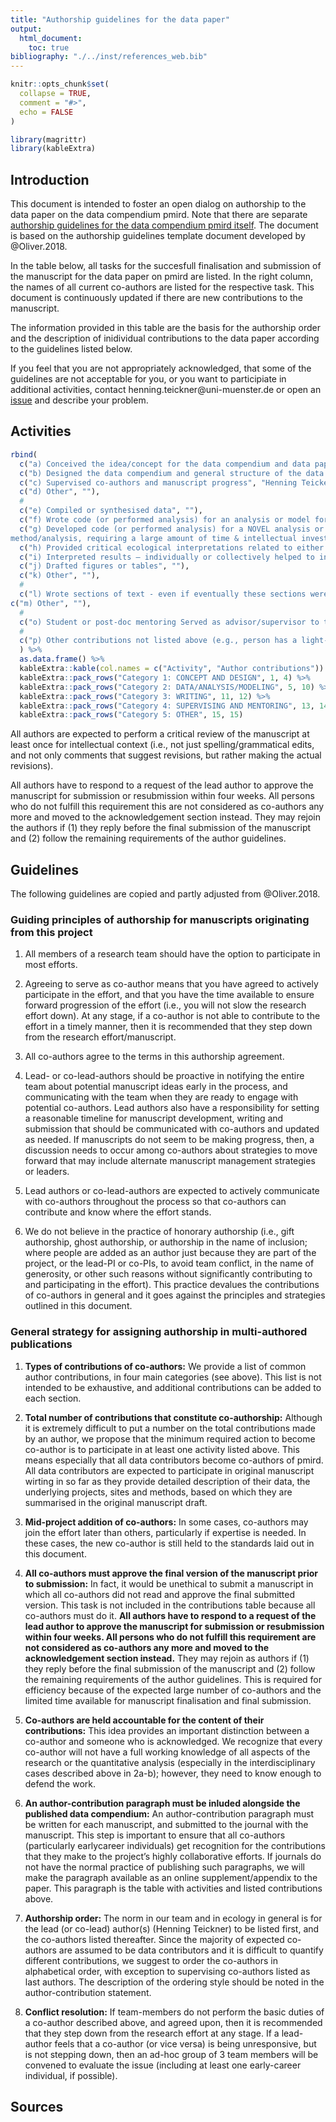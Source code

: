 ```yaml
---
title: "Authorship guidelines for the data paper"
output: 
  html_document:
    toc: true
bibliography: "./../inst/references_web.bib"
---
```


```r
knitr::opts_chunk$set(
  collapse = TRUE,
  comment = "#>",
  echo = FALSE
)
```

```r
library(magrittr)
library(kableExtra)
```

## Introduction

This document is intended to foster an open dialog on authorship to the data paper on the data compendium pmird. Note that there are separate [authorship guidelines for the data compendium pmird itself](a06-Authorship-guidelines-for-pmird.html). The document is based on the authorship guidelines template document developed by @Oliver.2018.

In the table below, all tasks for the succesfull finalisation and submission of the manuscript for the data paper on pmird are listed. In the right column, the names of all current co-authors are listed for the respective task. This document is continuously updated if there are new contributions to the manuscript.

The information provided in this table are the basis for the authorship order and the description of inidividual contributions to the data paper according to the guidelines listed below.

If you feel that you are not appropriately acknowledged, that some of the guidelines are not acceptable for you, or you want to participiate in additional activities, contact henning.teickner@uni-muenster.de or open an [issue](https://github.com/henningte/pmird/issues) and describe your problem. 

## Activities

```r
rbind( 
  c("a) Conceived the idea/concept for the data compendium and data paper", "Henning Teicker"),
  c("b) Designed the data compendium and general structure of the data paper", "Henning Teickner"),
  c("c) Supervised co-authors and manuscript progress", "Henning Teicker"),
  c("d) Other", ""),
  #
  c("e) Compiled or synthesised data", ""),
  c("f) Wrote code (or performed analysis) for an analysis or model for widely-used and cited methods – provided code for an analysis for a fairly standard model, requiring a relatively small amount of time & intellectual investment", ""),
  c("g) Developed code (or performed analysis) for a NOVEL analysis or model – developed code and novel
method/analysis, requiring a large amount of time & intellectual investment.", ""),
  c("h) Provided critical ecological interpretations related to either of the above analytical methods", ""),
  c("i) Interpreted results – individually or collectively helped to interpret meaning of results", ""),
  c("j) Drafted figures or tables", ""),
  c("k) Other", ""),
  #
  c("l) Wrote sections of text - even if eventually these sections were not included in final version", ""),
c("m) Other", ""),
  #
  c("o) Student or post-doc mentoring Served as advisor/supervisor to the lead author of the manuscript throughout their career on the project and through the development of the manuscript effort. *Generally assumed to be a co-author, although we expect frequent participation in MS development and other contributions above.", ""),
  #
  c("p) Other contributions not listed above (e.g., person has a light-bulb moment that completely changes scope/slant of project), please specify", "")
  ) %>%
  as.data.frame() %>%
  kableExtra::kable(col.names = c("Activity", "Author contributions")) %>%
  kableExtra::pack_rows("Category 1: CONCEPT AND DESIGN", 1, 4) %>%
  kableExtra::pack_rows("Category 2: DATA/ANALYSIS/MODELING", 5, 10) %>%
  kableExtra::pack_rows("Category 3: WRITING", 11, 12) %>%
  kableExtra::pack_rows("Category 4: SUPERVISING AND MENTORING", 13, 14) %>%
  kableExtra::pack_rows("Category 5: OTHER", 15, 15)
```

All authors are expected to perform a critical review of the manuscript at least once for intellectual context (i.e., not just spelling/grammatical edits, and not only comments that suggest revisions, but rather making the actual revisions).

All authors have to respond to a request of the lead author to approve the manuscript for submission or resubmission within four weeks. All persons who do not fulfill this requirement this are not considered as co-authors any more and moved to the acknowledgement section instead. They may rejoin the authors if (1) they reply before the final submission of the manuscript and (2) follow the remaining requirements of the author guidelines.

## Guidelines

The following guidelines are copied and partly adjusted from @Oliver.2018.

### Guiding principles of authorship for manuscripts originating from this project

1. All members of a research team should have the option to participate in most efforts.

2. Agreeing to serve as co-author means that you have agreed to actively participate in the effort, and that you have the time available to ensure forward progression of the effort (i.e., you will not slow the research effort down). At any stage, if a co-author is not able to contribute to the effort in a timely manner, then it is recommended that they step down from the research effort/manuscript.

3. All co-authors agree to the terms in this authorship agreement.

4. Lead- or co-lead-authors should be proactive in notifying the entire team about potential manuscript ideas early in the process, and communicating with the team when they are ready to engage with potential co-authors. Lead authors also have a responsibility for setting a reasonable timeline for manuscript development, writing and submission that should be communicated with co-authors and updated as needed. If manuscripts do not seem to be making progress, then, a discussion needs to occur among co-authors about strategies to move forward that may include alternate manuscript management strategies or leaders.

5. Lead authors or co-lead-authors are expected to actively communicate with co-authors throughout
the process so that co-authors can contribute and know where the effort stands.

6. We do not believe in the practice of honorary authorship (i.e., gift authorship, ghost authorship, or authorship in the name of inclusion; where people are added as an author just because they are part of the project, or the lead-PI or co-PIs, to avoid team conflict, in the name of generosity, or other such reasons without significantly contributing to and participating in the effort). This practice devalues the contributions of co-authors in general and it goes against the principles and strategies outlined in this document.


### General strategy for assigning authorship in multi-authored publications

1. **Types of contributions of co-authors:** We provide a list of common author contributions, in four main categories (see above). This list is not intended to be exhaustive, and additional contributions can be added to each section.

2. **Total number of contributions that constitute co-authorship:** Although it is extremely difficult to put a number on the total contributions made by an author, we propose that the minimum required action to become co-author is to participate in at least one activity listed above. This means especially that all data contributors become co-authors of pmird. All data contributors are expected to participate in original manuscript wirting in so far as they provide detailed description of their data, the underlying projects, sites and methods, based on which they are summarised in the original manuscript draft.

3. **Mid-project addition of co-authors:** In some cases, co-authors may join the effort later than others, particularly if expertise is needed. In these cases, the new co-author is still held to the standards laid out in this document.

4. **All co-authors must approve the final version of the manuscript prior to submission:** In fact, it
would be unethical to submit a manuscript in which all co-authors did not read and approve the final submitted version. This task is not included in the contributions table because all co-authors must do it. **All authors have to respond to a request of the lead author to approve the manuscript for submission or resubmission within four weeks. All persons who do not fulfill this requirement are not considered as co-authors any more and moved to the acknowledgement section instead.** They may rejoin as authors if (1) they reply before the final submission of the manuscript and (2) follow the remaining requirements of the author guidelines. This is required for efficiency because of the expected large number of co-authors and the limited time available for manuscript finalisation and final submission.

4. **Co-authors are held accountable for the content of their contributions:** This idea provides an important distinction between a co-author and someone who is acknowledged. We recognize that every co-author will not have a full working knowledge of all aspects of the research or the quantitative analysis (especially in the interdisciplinary cases described above in 2a-b); however, they need to know enough to defend the work.

5. **An author-contribution paragraph must be inluded alongside the published data compendium:** An author-contribution paragraph must be written for each manuscript, and submitted to the journal with the manuscript. This step is important to ensure that all co-authors (particularly earlycareer individuals) get recognition for the contributions that they make to the project’s highly collaborative efforts. If journals do not have the normal practice of publishing such paragraphs, we will make the paragraph available as an online supplement/appendix to the paper. This paragraph is the table with activities and listed contributions above.

6. **Authorship order:** The norm in our team and in ecology in general is for the lead (or co-lead) author(s) (Henning Teickner) to be listed first, and the co-authors listed thereafter. Since the majority of expected co-authors are assumed to be data contributors and it is difficult to quantify different contributions, we suggest to order the co-authors in alphabetical order, with exception to supervising co-authors listed as last authors. The description of the ordering style should be noted in the author-contribution statement.

7. **Conflict resolution:** If team-members do not perform the basic duties of a co-author described above, and agreed upon, then it is recommended that they step down from the research effort at any stage. If a lead-author feels that a co-author (or vice versa) is being unresponsive, but is not stepping down, then an ad-hoc group of 3 team members will be convened to evaluate the issue (including at least one early-career individual, if possible).

## Sources
